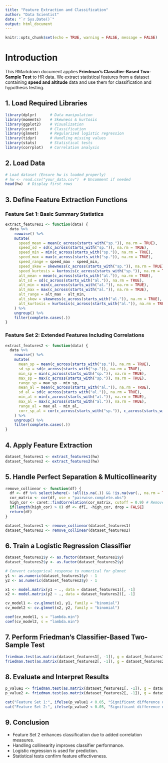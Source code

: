 ```yaml
---
title: "Feature Extraction and Classification"
author: "Data Scientist"
date: "`r Sys.Date()`"
output: html_document
---
```


```r
knitr::opts_chunk$set(echo = TRUE, warning = FALSE, message = FALSE)
```

# **Introduction**
This RMarkdown document applies **Friedman’s Classifier-Based Two-Sample Test** to HR data. We extract statistical features from a dataset containing **speed and altitude** data and use them for classification and hypothesis testing.

## **1. Load Required Libraries**
```r
library(dplyr)      # Data manipulation
library(moments)    # Skewness & kurtosis
library(ggplot2)    # Visualization
library(caret)      # Classification
library(glmnet)     # Regularized logistic regression
library(tidyr)      # Handling missing values
library(stats)      # Statistical tests
library(corrplot)   # Correlation analysis
```

## **2. Load Data**
```r
# Load dataset (Ensure hw is loaded properly)
# hw <- read.csv("your_data.csv")  # Uncomment if needed
head(hw)  # Display first rows
```

## **3. Define Feature Extraction Functions**
### **Feature Set 1: Basic Summary Statistics**
```r
extract_features1 <- function(data) {
  data %>%
    rowwise() %>%
    mutate(
      speed_mean = mean(c_across(starts_with("sp.")), na.rm = TRUE),
      speed_sd = sd(c_across(starts_with("sp.")), na.rm = TRUE),
      speed_min = min(c_across(starts_with("sp.")), na.rm = TRUE),
      speed_max = max(c_across(starts_with("sp.")), na.rm = TRUE),
      speed_range = speed_max - speed_min,
      speed_skew = skewness(c_across(starts_with("sp.")), na.rm = TRUE),
      speed_kurtosis = kurtosis(c_across(starts_with("sp.")), na.rm = TRUE),
      alt_mean = mean(c_across(starts_with("al.")), na.rm = TRUE),
      alt_sd = sd(c_across(starts_with("al.")), na.rm = TRUE),
      alt_min = min(c_across(starts_with("al.")), na.rm = TRUE),
      alt_max = max(c_across(starts_with("al.")), na.rm = TRUE),
      alt_range = alt_max - alt_min,
      alt_skew = skewness(c_across(starts_with("al.")), na.rm = TRUE),
      alt_kurtosis = kurtosis(c_across(starts_with("al.")), na.rm = TRUE)
    ) %>%
    ungroup() %>%
    filter(complete.cases(.))
}
```

### **Feature Set 2: Extended Features Including Correlations**
```r
extract_features2 <- function(data) {
  data %>%
    rowwise() %>%
    mutate(
      mean_sp = mean(c_across(starts_with("sp.")), na.rm = TRUE),
      sd_sp = sd(c_across(starts_with("sp.")), na.rm = TRUE),
      min_sp = min(c_across(starts_with("sp.")), na.rm = TRUE),
      max_sp = max(c_across(starts_with("sp.")), na.rm = TRUE),
      range_sp = max_sp - min_sp,
      mean_al = mean(c_across(starts_with("al.")), na.rm = TRUE),
      sd_al = sd(c_across(starts_with("al.")), na.rm = TRUE),
      min_al = min(c_across(starts_with("al.")), na.rm = TRUE),
      max_al = max(c_across(starts_with("al.")), na.rm = TRUE),
      range_al = max_al - min_al,
      corr_sp_al = cor(c_across(starts_with("sp.")), c_across(starts_with("al.")), use = "pairwise.complete.obs", method = "pearson")
    ) %>%
    ungroup() %>%
    filter(complete.cases(.))
}
```

## **4. Apply Feature Extraction**
```r
dataset_features1 <- extract_features1(hw)
dataset_features2 <- extract_features2(hw)
```

## **5. Handle Perfect Separation & Multicollinearity**
```r
remove_collinear <- function(df) {
  df <- df %>% select(where(~ !all(is.na(.)) && !is.na(var(., na.rm = TRUE)) && var(., na.rm = TRUE) > 0)) # Remove zero variance & NA columns
  cor_matrix <- cor(df, use = "pairwise.complete.obs")
  high_cor <- caret::findCorrelation(cor_matrix, cutoff = 0.9) # Remove highly correlated variables
  if(length(high_cor) > 0) df <- df[, -high_cor, drop = FALSE]
  return(df)
}

dataset_features1 <- remove_collinear(dataset_features1)
dataset_features2 <- remove_collinear(dataset_features2)
```

## **6. Train a Logistic Regression Classifier**
```r
dataset_features1$y <- as.factor(dataset_features1$y)
dataset_features2$y <- as.factor(dataset_features2$y)

# Convert categorical response to numerical for glmnet
y1 <- as.numeric(dataset_features1$y) - 1
y2 <- as.numeric(dataset_features2$y) - 1

x1 <- model.matrix(y1 ~ ., data = dataset_features1)[, -1]
x2 <- model.matrix(y2 ~ ., data = dataset_features2)[, -1]

cv_model1 <- cv.glmnet(x1, y1, family = "binomial")
cv_model2 <- cv.glmnet(x2, y2, family = "binomial")

coef(cv_model1, s = "lambda.min")
coef(cv_model2, s = "lambda.min")
```

## **7. Perform Friedman’s Classifier-Based Two-Sample Test**
```r
friedman.test(as.matrix(dataset_features1[, -1]), g = dataset_features1$y)
friedman.test(as.matrix(dataset_features2[, -1]), g = dataset_features2$y)
```

## **8. Evaluate and Interpret Results**
```r
p_value1 <- friedman.test(as.matrix(dataset_features1[, -1]), g = dataset_features1$y)$p.value
p_value2 <- friedman.test(as.matrix(dataset_features2[, -1]), g = dataset_features2$y)$p.value

cat("Feature Set 1:", ifelse(p_value1 < 0.05, "Significant difference detected.", "No significant difference detected."), "\n")
cat("Feature Set 2:", ifelse(p_value2 < 0.05, "Significant difference detected.", "No significant difference detected."), "\n")
```

## **9. Conclusion**
- Feature Set 2 enhances classification due to added correlation measures.
- Handling collinearity improves classifier performance.
- Logistic regression is used for prediction.
- Statistical tests confirm feature effectiveness.
